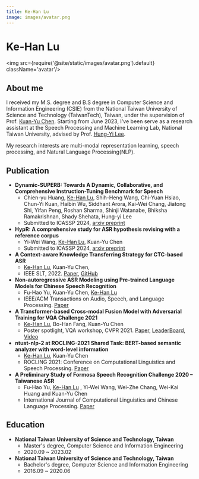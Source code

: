 ```yaml
---
title: Ke-Han Lu
image: images/avatar.png
---
```


# Ke-Han Lu

<img src={require('@site/static/images/avatar.png').default} className='avatar'/>

## About me

I received my M.S. degree and B.S degree in Computer Science and Information Engineering (CSIE) from the National Taiwan University of Science and Technology (TaiwanTech), Taiwan, under the supervision of Prof. [Kuan-Yu Chen](https://faculty.csie.ntust.edu.tw/~kychen/). Starting from June 2023, I've been serve as a research assistant at the Speech Processing and Machine Learning Lab, National Taiwan University, advised by Prof. [Hung-Yi Lee](https://speech.ee.ntu.edu.tw/~hylee/index.php).

My research interests are multi-modal representation learning, speech processing, and Natural Language Processing(NLP). 


## Publication


- **Dynamic-SUPERB: Towards A Dynamic, Collaborative, and Comprehensive Instruction-Tuning Benchmark for Speech**
    - Chien-yu Huang, <u>Ke-Han Lu</u>, Shih-Heng Wang, Chi-Yuan Hsiao, Chun-Yi Kuan, Haibin Wu, Siddhant Arora, Kai-Wei Chang, Jiatong Shi, Yifan Peng, Roshan Sharma, Shinji Watanabe, Bhiksha Ramakrishnan, Shady Shehata, Hung-yi Lee
    - Submitted to ICASSP 2024, [arxiv preprint](https://arxiv.org/abs/2309.09510)
- **HypR: A comprehensive study for ASR hypothesis revising with a reference corpus**
    - Yi-Wei Wang, <u>Ke-Han Lu</u>, Kuan-Yu Chen
    - Submitted to ICASSP 2024, [arxiv preprint](https://arxiv.org/abs/2309.09838)
- **A Context-aware Knowledge Transferring Strategy for CTC-based ASR**
    - <u>Ke-Han Lu</u>, Kuan-Yu Chen,
    - IEEE SLT, 2022. [Paper](https://arxiv.org/abs/2210.06244), [GitHub](https://github.com/kehanlu/Mandarin-Wav2Vec2)
- **Non-autoregressive ASR Modeling using Pre-trained Language Models for Chinese Speech Recognition**
    - Fu-Hao Yu, Kuan-Yu Chen, <u>Ke-Han Lu</u>
    - IEEE/ACM Transactions on Audio, Speech, and Language Processing. [Paper](https://ieeexplore.ieee.org/document/9755057/)
- **A Transformer-based Cross-modal Fusion Model with Adversarial Training for VQA Challenge 2021**
    - <u>Ke-Han Lu</u>, Bo-Han Fang, Kuan-Yu Chen
    - Poster spotlight, VQA workshop, CVPR 2021. [Paper](https://arxiv.org/abs/2106.13033), [LeaderBoard](https://visualqa.org/roe.html), [Video](https://youtu.be/dYeS8T19ves)
- **ntust-nlp-2 at ROCLING-2021 Shared Task: BERT-based semantic analyzer with word-level information**
    - <u>Ke-Han Lu</u>, Kuan-Yu Chen
    - ROCLING 2021: Conference on Computational Linguistics and Speech Processing. [Paper](https://aclanthology.org/2021.rocling-1.47.pdf)
- **A Preliminary Study of Formosa Speech Recognition Challenge 2020 – Taiwanese ASR**
    - Fu-Hao Yu, <u>Ke-Han Lu</u> , Yi-Wei Wang, Wei-Zhe Chang, Wei-Kai Huang and Kuan-Yu Chen
    - International Journal of Computational Linguistics and Chinese Language Processing. [Paper](https://aclanthology.org/2021.ijclclp-1.3.pdf)

## Education
- **National Taiwan University of Science and Technology, Taiwan**
    - Master's degree, Computer Science and Information Engineering
    - 2020.09 ~ 2023.02
- **National Taiwan University of Science and Technology, Taiwan**
    - Bachelor's degree, Computer Science and Information Engineering
    - 2016.09 ~ 2020.06

